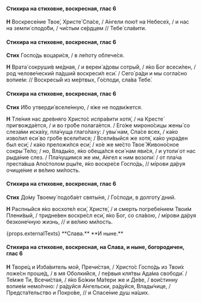 #### Стихира на стиховне, воскресная, глас 6

**Н** Воскресе́ние Твое́, Христе́ Спа́се, / А́нгели пою́т на Небесе́х, / и нас на земли́ сподо́би, / чи́стым се́рдцем // Тебе́ сла́вити.

#### Стихира на стиховне, воскресная, глас 6

**Стих** Госпо́дь воцари́ся, / в ле́поту облече́ся.

**Н** Врата́ сокруши́в ме́дная, / и вереи́ а́довы сотры́й, / я́ко Бог всеси́лен, / род челове́ческий па́дший воскреси́л еси́. / Сего́ ра́ди и мы согла́сно вопие́м: // Воскресы́й из ме́ртвых, Го́споди, сла́ва Тебе́.

#### Стихира на стиховне, воскресная, глас 6

**Стих** И́бо утверди́ вселе́нную, / я́же не подви́жется.

**Н** Тле́ния нас дре́вняго Христо́с испра́вити хотя́, / на Кресте́ пригвожда́ется, / и во гро́бе полага́ется. / Его́же мироно́сицы жены́ со слеза́ми иска́ху, пла́чуща глаго́лаху: / увы́ нам, Спа́се всех, / ка́ко изво́лил еси́ во гро́бе всели́тися; / Всели́выйся же хотя́, ка́ко укра́ден был еси́; / ка́ко преложи́лся еси́; / ко́е же ме́сто Твое́ Живоно́сное сокры́ Те́ло; / но, Влады́ко, я́ко обеща́лся еси́ нам яви́ся, / и утоли́ от нас рыда́ние слез. / Пла́чущимся же им, А́нгел к ним возопи́: / от пла́ча преста́вша Апо́столом рцы́те, я́ко воскре́се Госпо́дь, // мíрови да́руя очище́ние и ве́лию ми́лость.

#### Стихира на стиховне, воскресная, глас 6

**Стих** До́му Твоему́ подоба́ет святы́ня, / Го́споди, в долготу́ дний.

**Н** Распны́йся я́ко восхоте́л еси́, Христе́, / и смерть погребе́нием Твои́м Плени́вый, / тридне́вен воскре́сл еси́, я́ко Бог, со сла́вою, / мíрови да́руя безконе́чную жизнь, // и ве́лию ми́лость.

<If condition={props.externalTexts}>
    <Then>
        {props.externalTexts}
    </Then>
    <Else>
        **Слава.**
    </Else>
</If>

<If condition={!props.hasExclusiveEnding}>
**И ныне.**

#### Стихира на стиховне, воскресная, на Слава, и ныне, богородичен, глас 6

**Н** Творе́ц и Изба́витель мой, Пречи́стая, / Христо́с Госпо́дь из Твои́х ложе́сн проше́д, / в мя Оболки́йся, / пе́рвыя кля́твы Ада́ма свободи́. / Те́мже Ти, Всечи́стая, / я́ко Бо́жии Ма́тери же и Де́ве, / вои́стинну вопие́м немо́лчно: / ра́дуйся А́нгельски, ра́дуйся, Влады́чице, / Предста́тельство и Покро́ве, // и Спасе́ние душ на́ших.
</If>